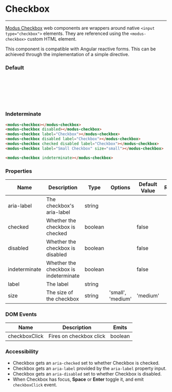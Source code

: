 
# Checkbox
---

[Modus Checkbox](https://modus.trimble.com/elements/checkboxes/) web components are wrappers around native `<input type="checkbox">` elements. They are referenced using the `<modus-checkbox>` custom HTML element.

This component is compatible with Angular reactive forms. This can be achieved through the implementation of a simple directive.

<Anchor storyId="user-inputs-checkbox--default" />

### Default
<modus-checkbox></modus-checkbox><br />
<modus-checkbox disabled></modus-checkbox><br />
<modus-checkbox label="Checkbox"></modus-checkbox><br />
<modus-checkbox disabled label="Checkbox"></modus-checkbox><br />
<modus-checkbox checked disabled label="Checkbox"></modus-checkbox><br />
<modus-checkbox label="Small Checkbox" size="small"></modus-checkbox>

<Anchor storyId="user-inputs-checkbox--indeterminate" />

### Indeterminate
<modus-checkbox indeterminate></modus-checkbox>

```html
<modus-checkbox></modus-checkbox>
<modus-checkbox disabled></modus-checkbox>
<modus-checkbox label="Checkbox"></modus-checkbox>
<modus-checkbox disabled label="Checkbox"></modus-checkbox>
<modus-checkbox checked disabled label="Checkbox"></modus-checkbox>
<modus-checkbox label="Small Checkbox" size="small"></modus-checkbox>

<modus-checkbox indeterminate></modus-checkbox>
```

### Properties
<section>
  <table>
    <thead>
    <tr>
      <th>Name</th>
      <th>Description</th>
      <th>Type</th>
      <th>Options</th>
      <th>Default Value</th>
      <th>Required</th>
    </tr>
    </thead>
    <tbody>
    <tr>
      <td>aria-label</td>
      <td>The checkbox's aria-label</td>
      <td>string</td>
      <td></td>
      <td></td>
      <td></td>
    </tr>
    <tr>
      <td>checked</td>
      <td>Whether the checkbox is checked</td>
      <td>boolean</td>
      <td></td>
      <td>false</td>
      <td></td>
    </tr>
    <tr>
      <td>disabled</td>
      <td>Whether the checkbox is disabled</td>
      <td>boolean</td>
      <td></td>
      <td>false</td>
      <td></td>
    </tr>
    <tr>
      <td>indeterminate</td>
      <td>Whether the checkbox is indeterminate</td>
      <td>boolean</td>
      <td></td>
      <td>false</td>
      <td></td>
    </tr>
    <tr>
      <td>label</td>
      <td>The label</td>
      <td>string</td>
      <td></td>
      <td></td>
      <td></td>
    </tr>
    <tr>
      <td>size</td>
      <td>The size of the checkbox</td>
      <td>string</td>
      <td>'small', 'medium'</td>
      <td>'medium'</td>
      <td></td>
    </tr>
    </tbody>
  </table>
</section>

### DOM Events
<section>
  <table>
    <thead>
    <tr>
      <th>Name</th>
      <th>Description</th>
      <th>Emits</th>
    </tr>
    </thead>
    <tbody>
    <tr>
      <td>checkboxClick</td>
      <td>Fires on checkbox click</td>
      <td>boolean</td>
    </tr>
    </tbody>
  </table>
</section>

### Accessibility
- Checkbox gets an `aria-checked` set to whether Checkbox is checked.
- Checkbox gets an `aria-label` provided by the `aria-label` property input.
- Checkbox gets an `aria-disabled` set to whether Checkbox is disabled.
- When Checkbox has focus, **Space** or **Enter** toggle it, and emit `checkboxClick` event.
